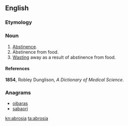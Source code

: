 ==English==

===Etymology===
{{etystub|en}}

===Noun===
{{en-noun}}
# [[abstinence|Abstinence]].
# Abstinence from food.
# [[wasting|Wasting]] away as a result of abstinence from food.

====References====
'''1854''', Robley Dunglison, ''A Dictionary of Medical Science''.

===Anagrams===
* [[oibaras#English|oibaras]]
* [[sabaori#English|sabaori]]

[[kn:abrosia]]
[[ta:abrosia]]